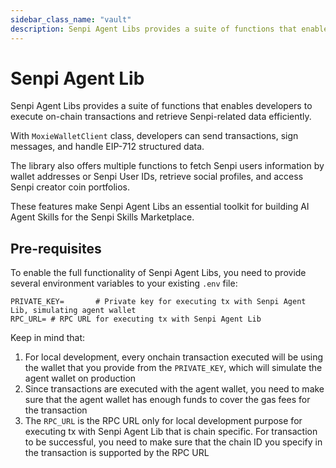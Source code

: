 ```yaml
---
sidebar_class_name: "vault"
description: Senpi Agent Libs provides a suite of functions that enables developers to execute on-chain transactions and retrieve Senpi-related data efficiently.
---
```



# Senpi Agent Lib

Senpi Agent Libs provides a suite of functions that enables developers to execute on-chain transactions and retrieve Senpi-related data efficiently.

With `MoxieWalletClient` class, developers can send transactions, sign messages, and handle EIP-712 structured data.

The library also offers multiple functions to fetch Senpi users information by wallet addresses or Senpi User IDs, retrieve social profiles, and access Senpi creator coin portfolios.

These features make Senpi Agent Libs an essential toolkit for building AI Agent Skills for the Senpi Skills Marketplace.

## Pre-requisites

To enable the full functionality of Senpi Agent Libs, you need to provide several environment variables to your existing `.env` file:

```
PRIVATE_KEY=       # Private key for executing tx with Senpi Agent Lib, simulating agent wallet
RPC_URL= # RPC URL for executing tx with Senpi Agent Lib
```

Keep in mind that:

1. For local development, every onchain transaction executed will be using the wallet that you provide from the `PRIVATE_KEY`, which will simulate the agent wallet on production
2. Since transactions are executed with the agent wallet, you need to make sure that the agent wallet has enough funds to cover the gas fees for the transaction
3. The `RPC_URL` is the RPC URL only for local development purpose for executing tx with Senpi Agent Lib that is chain specific. For transaction to be successful, you need to make sure that the chain ID you specify in the transaction is supported by the RPC URL

<DocCardList />
